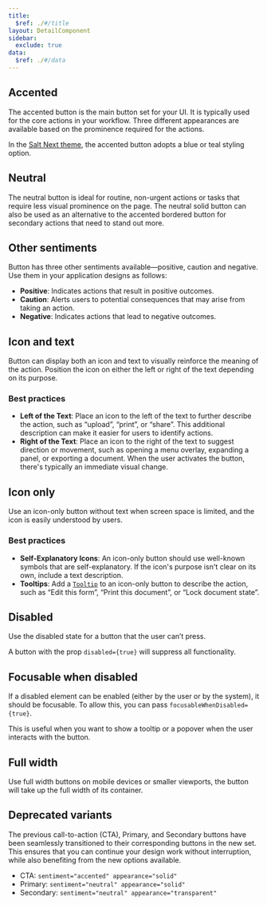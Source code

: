 ```yaml
---
title:
  $ref: ./#/title
layout: DetailComponent
sidebar:
  exclude: true
data:
  $ref: ./#/data
---
```


## Accented

The accented button is the main button set for your UI. It is typically used for the core actions in your workflow. Three different appearances are available based on the prominence required for the actions.

In the [Salt Next theme](../../themes/index), the accented button adopts a blue or teal styling option.

<LivePreview componentName="button" exampleName="Accented" />

## Neutral

The neutral button is ideal for routine, non-urgent actions or tasks that require less visual prominence on the page. The neutral solid button can also be used as an alternative to the accented bordered button for secondary actions that need to stand out more.

<LivePreview componentName="button" exampleName="Neutral" />

## Other sentiments

Button has three other sentiments available—positive, caution and negative. Use them in your application designs as follows:

- **Positive**: Indicates actions that result in positive outcomes.
- **Caution**: Alerts users to potential consequences that may arise from taking an action.
- **Negative**: Indicates actions that lead to negative outcomes.

<LivePreview componentName="button" exampleName="Sentiment" />

## Icon and text

Button can display both an icon and text to visually reinforce the meaning of the action. Position the icon on either the left or right of the text depending on its purpose.

### Best practices

- **Left of the Text**: Place an icon to the left of the text to further describe the action, such as “upload”, “print”, or “share”. This additional description can make it easier for users to identify actions.
- **Right of the Text**: Place an icon to the right of the text to suggest direction or movement, such as opening a menu overlay, expanding a panel, or exporting a document. When the user activates the button, there's typically an immediate visual change.

<LivePreview componentName="button" exampleName="IconAndText" />

## Icon only

Use an icon-only button without text when screen space is limited, and the icon is easily understood by users.

### Best practices

- **Self-Explanatory Icons**: An icon-only button should use well-known symbols that are self-explanatory. If the icon's purpose isn't clear on its own, include a text description.
- **Tooltips**: Add a [`Tooltip`](../tooltip) to an icon-only button to describe the action, such as “Edit this form”, “Print this document”, or “Lock document state”.

<LivePreview componentName="button" exampleName="IconOnly" />

## Disabled

Use the disabled state for a button that the user can’t press.

A button with the prop `disabled={true}` will suppress all functionality.

<LivePreview componentName="button" exampleName="Disabled" />

## Focusable when disabled

If a disabled element can be enabled (either by the user or by the system), it should be focusable. To allow this, you can pass `focusableWhenDisabled={true}`.

This is useful when you want to show a tooltip or a popover when the user interacts with the button.

<LivePreview componentName="button" exampleName="FocusableWhenDisabled" />

## Full width

Use full width buttons on mobile devices or smaller viewports, the button will take up the full width of its container.

<LivePreview componentName="button" exampleName="FullWidth" />

## Deprecated variants

The previous call-to-action (CTA), Primary, and Secondary buttons have been seamlessly transitioned to their corresponding buttons in the new set. This ensures that you can continue your design work without interruption, while also benefiting from the new options available.

- CTA: `sentiment="accented" appearance="solid"`
- Primary: `sentiment="neutral" appearance="solid"`
- Secondary: `sentiment="neutral" appearance="transparent"`

<LivePreview
  componentName="button"
  exampleName="Deprecated"
  displayName="Deprecated variants"
/>
